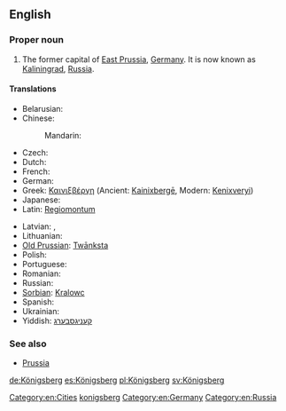 ==English==
{{wikipedia|Königsberg}}
{{wikipedia|Kaliningrad}}

===Proper noun===
{{en-proper noun}}

# {{historical|lang=en}} The former capital of [[East Prussia]], [[Germany]]. It is now known as [[Kaliningrad]], [[Russia]].

====Translations====
{{trans-top|former capital of East Prussia}}
* Belarusian: {{t-|be|Каралявец|m|tr=Karaljávjec}}
* Chinese:
*: Mandarin: {{t|cmn|柯尼斯堡|tr=Kēnísībǎo|sc=Hani}}
* Czech: {{t-|cs|Královec|m}}
* Dutch: {{t-|nl|Koningsbergen}}
* French: {{t-|fr|Kœnigsberg|m}}
* German: {{t+|de|Königsberg|n}}
* Greek: [[Καινιξβέργη]] (Ancient: [[Kainixbergē]], Modern: [[Kenixveryi]])
* Japanese: {{t-|ja|ケーニヒスベルク|tr=Kēnihisuberuku}}
* Latin: [[Regiomontum]]
{{trans-mid}}
* Latvian: {{t-|lv|Kēnigsberga}}, {{t-|lv|Karaļauči}}
* Lithuanian: {{t-|lt|Karaliaučius}}
* [[Old Prussian]]: [[Twānksta]]
* Polish: {{t-|pl|Królewiec|m}}
* Portuguese: {{t-|pt|Conisberga|f}}
* Romanian: {{t-|ro|Königsberg}}
* Russian: {{t-|ru|Кёнигсберг|m|tr=Kjónigsberg, Kjonigsbérg}}
* [[Sorbian]]: [[Kralowc]]
* Spanish: {{t+|es|Königsberg|m}}
* Ukrainian: {{t-|uk|Кенігсберг|m|tr=Kénihsberh, Kenihsbérh}}
* Yiddish: [[קעניגסבערג]]
{{trans-bottom}}

===See also===
* [[Prussia]]

[[Category:en:Cities]]
[[Category:English terms spelled with Ö|konigsberg]]
[[Category:en:Germany]]
[[Category:en:Russia]]

[[de:Königsberg]]
[[es:Königsberg]]
[[pl:Königsberg]]
[[sv:Königsberg]]